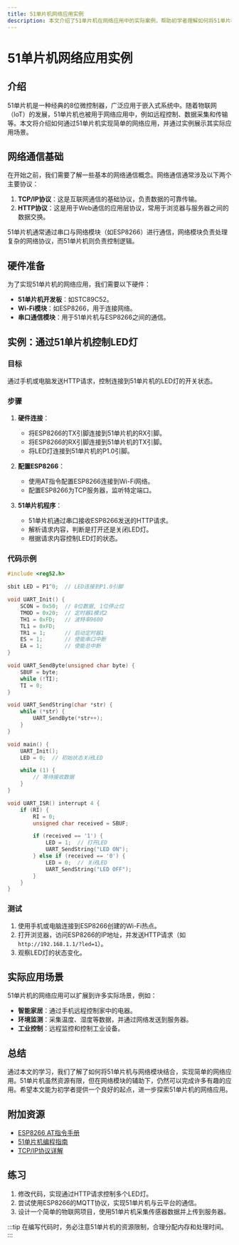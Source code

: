 ```yaml
---
title: 51单片机网络应用实例
description: 本文介绍了51单片机在网络应用中的实际案例，帮助初学者理解如何将51单片机与网络结合，实现简单的网络通信功能。
---
```


# 51单片机网络应用实例

## 介绍

51单片机是一种经典的8位微控制器，广泛应用于嵌入式系统中。随着物联网（IoT）的发展，51单片机也被用于网络应用中，例如远程控制、数据采集和传输等。本文将介绍如何通过51单片机实现简单的网络应用，并通过实例展示其实际应用场景。

## 网络通信基础

在开始之前，我们需要了解一些基本的网络通信概念。网络通信通常涉及以下两个主要协议：

1. **TCP/IP协议**：这是互联网通信的基础协议，负责数据的可靠传输。
2. **HTTP协议**：这是用于Web通信的应用层协议，常用于浏览器与服务器之间的数据交换。

51单片机通常通过串口与网络模块（如ESP8266）进行通信，网络模块负责处理复杂的网络协议，而51单片机则负责控制逻辑。

## 硬件准备

为了实现51单片机的网络应用，我们需要以下硬件：

- **51单片机开发板**：如STC89C52。
- **Wi-Fi模块**：如ESP8266，用于连接网络。
- **串口通信模块**：用于51单片机与ESP8266之间的通信。

## 实例：通过51单片机控制LED灯

### 目标

通过手机或电脑发送HTTP请求，控制连接到51单片机的LED灯的开关状态。

### 步骤

1. **硬件连接**：
   - 将ESP8266的TX引脚连接到51单片机的RX引脚。
   - 将ESP8266的RX引脚连接到51单片机的TX引脚。
   - 将LED灯连接到51单片机的P1.0引脚。

2. **配置ESP8266**：
   - 使用AT指令配置ESP8266连接到Wi-Fi网络。
   - 配置ESP8266为TCP服务器，监听特定端口。

3. **51单片机程序**：
   - 51单片机通过串口接收ESP8266发送的HTTP请求。
   - 解析请求内容，判断是打开还是关闭LED灯。
   - 根据请求内容控制LED灯的状态。

### 代码示例

```c
#include <reg52.h>

sbit LED = P1^0;  // LED连接到P1.0引脚

void UART_Init() {
    SCON = 0x50;  // 8位数据, 1位停止位
    TMOD = 0x20;  // 定时器1模式2
    TH1 = 0xFD;   // 波特率9600
    TL1 = 0xFD;
    TR1 = 1;      // 启动定时器1
    ES = 1;       // 使能串口中断
    EA = 1;       // 使能总中断
}

void UART_SendByte(unsigned char byte) {
    SBUF = byte;
    while (!TI);
    TI = 0;
}

void UART_SendString(char *str) {
    while (*str) {
        UART_SendByte(*str++);
    }
}

void main() {
    UART_Init();
    LED = 0;  // 初始状态关闭LED

    while (1) {
        // 等待接收数据
    }
}

void UART_ISR() interrupt 4 {
    if (RI) {
        RI = 0;
        unsigned char received = SBUF;

        if (received == '1') {
            LED = 1;  // 打开LED
            UART_SendString("LED ON");
        } else if (received == '0') {
            LED = 0;  // 关闭LED
            UART_SendString("LED OFF");
        }
    }
}
```

### 测试

1. 使用手机或电脑连接到ESP8266创建的Wi-Fi热点。
2. 打开浏览器，访问ESP8266的IP地址，并发送HTTP请求（如`http://192.168.1.1/?led=1`）。
3. 观察LED灯的状态变化。

## 实际应用场景

51单片机的网络应用可以扩展到许多实际场景，例如：

- **智能家居**：通过手机远程控制家中的电器。
- **环境监测**：采集温度、湿度等数据，并通过网络发送到服务器。
- **工业控制**：远程监控和控制工业设备。

## 总结

通过本文的学习，我们了解了如何将51单片机与网络模块结合，实现简单的网络应用。51单片机虽然资源有限，但在网络模块的辅助下，仍然可以完成许多有趣的应用。希望本文能为初学者提供一个良好的起点，进一步探索51单片机的网络应用。

## 附加资源

- [ESP8266 AT指令手册](https://www.espressif.com/sites/default/files/documentation/4a-esp8266_at_instruction_set_en.pdf)
- [51单片机编程指南](https://www.stcmicro.com)
- [TCP/IP协议详解](https://www.rfc-editor.org/rfc/rfc793)

## 练习

1. 修改代码，实现通过HTTP请求控制多个LED灯。
2. 尝试使用ESP8266的MQTT协议，实现51单片机与云平台的通信。
3. 设计一个简单的物联网项目，使用51单片机采集传感器数据并上传到服务器。

:::tip
在编写代码时，务必注意51单片机的资源限制，合理分配内存和处理时间。
:::